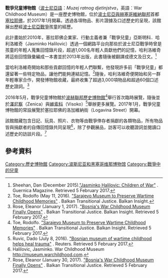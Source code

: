 {{Infobox Museum|name=戰爭兒童博物館|image=|caption=|map_type=|coordinates={{Coord|43|51|42|N|18|25|42|E|region:BH_type:landmark|display=inline,title}}|established=2017|dissolved=|location=Logavina 32, [[Sarajevo|Sarajevo]]|type=[[歷史博物館|歷史博物館]]|visitors=|founder=亞斯明科．哈利洛維奇（Jasminko Halilovic）|publictransit=|website=[http://museum.warchildhood.com/ WCM]}}'''戰爭兒童博物館'''（[[波士尼亞語|波士尼亞語]]：''Muzej ratnog djetinjstva''，英語：War Childhood Museum）是一座歷史博物館，位於[[波士尼亞與赫塞哥維納聯邦|波士尼亞與赫塞哥維納聯邦]]首都[[塞拉耶佛|塞拉耶佛]]，於2017年1月開幕。透過各項物品、影片證據及口述歷史的呈現，該館展出歷經[[波士尼亞戰爭|波士尼亞戰爭]]孩童的經歷。 

此計畫始於2010年，塞拉耶佛企業家、行動主義者兼「戰爭兒童」亞斯明科．哈利洛維奇（Jasminko Halilovic）透過一個網路平台向那些於波士尼亞戰爭時曾是孩童的年輕人蒐集回憶錄片段，超過1,000名年輕人貢獻他們的記憶，哈利洛維奇將這些回憶錄彙編成一本書並於2013年出版，此書隨後被翻譯成德文及日文。<ref>Sheehan, Dan (December 2015).[https://www.guernicamag.com/children-of-war "Jasminko Halilovic: Children of War"] {{Wayback|url=https://www.guernicamag.com/children-of-war |date=20210130103737 }}. Guernica Magazine. Retrieved 5 February 2017.</ref>

當哈利洛維奇開始和那些貢獻回憶的年輕人們聯繫，他發現許多前「戰爭兒童」都還留著一些特定物品，讓他們能夠連結記憶。<ref>Toe, Rodolfo (May 11, 2016). [http://www.balkaninsight.com/en/article/bosnian-museum-preserves-war-childhood-memories-05-11-2016 "Sarajevo Museum to Preserve Wartime Childhood Memories"] {{Wayback|url=http://www.balkaninsight.com/en/article/bosnian-museum-preserves-war-childhood-memories-05-11-2016 |date=20170921091354 }}. Balkan Transitional Justice. Balkan Insight.</ref>隨後，哈利洛維奇便開始和另一群年輕專家合作，開發博物館收藏，最終收集了超過3,000項物品和超過60個口述歷史證詞。<ref>Rose, Eleanor (January 1, 2017). [http://www.balkaninsight.com/en/article/bosnia-s-war-childhood-museum-finally-opens-01-30-2017 "Bosnia's War Childhood Museum Finally Opens"] {{Wayback|url=http://www.balkaninsight.com/en/article/bosnia-s-war-childhood-museum-finally-opens-01-30-2017 |date=20170920110610 }}. Balkan Transitional Justice. Balkan Insight. Retrieved 5 February 2017.</ref>

2016年5月，戰爭兒童博物館於[[Historical_Museum_of_Bosnia_and_Herzegovina|波赫聯邦歷史博物館]]<ref>Toe, Rodolfo. [http://www.balkaninsight.com/en/article/bosnian-museum-preserves-war-childhood-memories-05-11-2016 "Sarajevo Museum to Preserve Wartime Childhood Memories"] {{Wayback|url=http://www.balkaninsight.com/en/article/bosnian-museum-preserves-war-childhood-memories-05-11-2016 |date=20170921091354 }}. Balkan Transitional Justice. Balkan Insight. Retrieved 5 February 2017.</ref>舉行首次臨時展覽，隨後並於[[澤尼察|澤尼察]]（Zenica）與[[維索科|維索科]]（Visoko）<ref>Ruvic, Dado (July 8, 2016). [http://in.reuters.com/article/bosnia-museum-idINKCN0ZO0ZV "Bosnian museum of wartime childhood helps heal trauma"] {{Wayback|url=http://in.reuters.com/article/bosnia-museum-idINKCN0ZO0ZV |date=20181005153811 }}. Reuters. Retrieved 5 February 2017.</ref>舉辦更多展覽。2017年1月，戰爭兒童博物館的常設展覽於塞拉耶佛的洛加維納街（Logavina Street）開幕。

該館館藏包含日記、玩具、照片、衣物等由戰爭倖存者捐獻的各類物品，所有物品皆與捐獻者的自傳回憶錄共同呈現<ref>Halilovic, Jasminko. War Childhood Museum http://museum.warchildhood.com.</ref>，除了參觀展品，訪客可以收聽證詞並閱讀口述歷史的訪談片段。<ref>Rose, Eleanor (January 30, 2017). [http://www.balkaninsight.com/en/article/bosnia-s-war-childhood-museum-finally-opens-01-30-2017 "Bosnia's War Childhood Museum Finally Opens"] {{Wayback|url=http://www.balkaninsight.com/en/article/bosnia-s-war-childhood-museum-finally-opens-01-30-2017 |date=20170920110610 }}. Balkan Transitional Justice. Retrieved 5 February 2017.</ref>

<gallery>
</gallery>

== 參考資料 ==

<references />

[[Category:歷史博物館|Category:歷史博物館]]
[[Category:波斯尼亚和黑塞哥维那博物馆|Category:波斯尼亚和黑塞哥维那博物馆]]
[[Category:戰爭中的兒童|Category:戰爭中的兒童]]